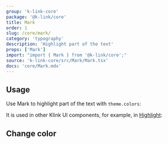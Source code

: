 ```yaml
---
group: 'k-link-core'
package: '@k-link/core'
title: Mark
order: 1
slug: /core/mark/
category: 'typography'
description: 'Highlight part of the text'
props: ['Mark']
import: "import { Mark } from '@k-link/core';"
source: 'k-link-core/src/Mark/Mark.tsx'
docs: 'core/Mark.mdx'
---
```



## Usage

Use Mark to highlight part of the text with `theme.colors`:

<Demo data={MarkDemos.usage} />

It is used in other Klink UI components, for example, in [Highlight](/core/highlight/):

<Demo data={HighlightDemos.multiple} />

## Change color

<Demo data={MarkDemos.configurator} />
